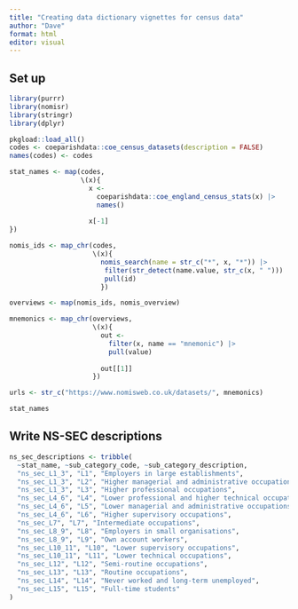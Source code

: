 ```yaml
---
title: "Creating data dictionary vignettes for census data"
author: "Dave"
format: html
editor: visual
---
```


## Set up

```r
library(purrr)
library(nomisr)
library(stringr)
library(dplyr)
```

```r
pkgload::load_all()
codes <- coeparishdata::coe_census_datasets(description = FALSE)
names(codes) <- codes

stat_names <- map(codes,
                  \(x){
                    x <- 
                      coeparishdata::coe_england_census_stats(x) |> 
                      names()
                    
                    x[-1]
})

nomis_ids <- map_chr(codes,
                     \(x){
                       nomis_search(name = str_c("*", x, "*")) |> 
                        filter(str_detect(name.value, str_c(x, " "))) |> 
                        pull(id)
                       })

overviews <- map(nomis_ids, nomis_overview)

mnemonics <- map_chr(overviews, 
                     \(x){
                       out <- 
                         filter(x, name == "mnemonic") |> 
                         pull(value)
                       
                       out[[1]]
                     })

urls <- str_c("https://www.nomisweb.co.uk/datasets/", mnemonics)

stat_names
```

## Write NS-SEC descriptions

```r
ns_sec_descriptions <- tribble(
  ~stat_name, ~sub_category_code, ~sub_category_description,
  "ns_sec_L1_3", "L1", "Employers in large establishments",
  "ns_sec_L1_3", "L2", "Higher managerial and administrative occupations",
  "ns_sec_L1_3", "L3", "Higher professional occupations",
  "ns_sec_L4_6", "L4", "Lower professional and higher technical occupations",
  "ns_sec_L4_6", "L5", "Lower managerial and administrative occupations",
  "ns_sec_L4_6", "L6", "Higher supervisory occupations",
  "ns_sec_L7", "L7", "Intermediate occupations",
  "ns_sec_L8_9", "L8", "Employers in small organisations",
  "ns_sec_L8_9", "L9", "Own account workers",
  "ns_sec_L10_11", "L10", "Lower supervisory occupations",
  "ns_sec_L10_11", "L11", "Lower technical occupations",
  "ns_sec_L12", "L12", "Semi-routine occupations",
  "ns_sec_L13", "L13", "Routine occupations",
  "ns_sec_L14", "L14", "Never worked and long-term unemployed",
  "ns_sec_L15", "L15", "Full-time students"
)
```
